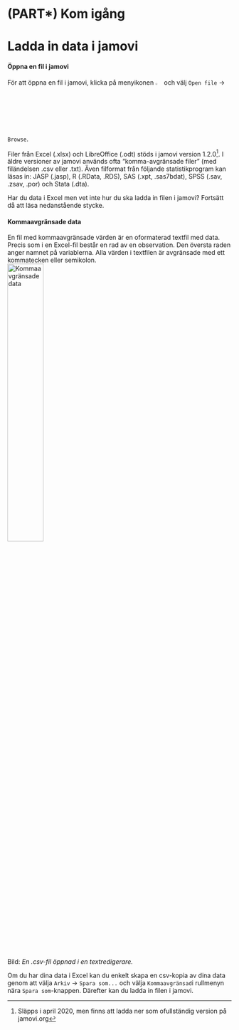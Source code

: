 # (PART\*) Kom igång {-}

# Ladda in data i jamovi {#ladda-in-data-i-jamovi}

#### Öppna en fil i jamovi {-}

För att öppna en fil i jamovi, klicka på menyikonen <img src="images/icons/menu.JPG" width="3%"/> och välj `Open file` -> `Browse`.

Filer från Excel (.xlsx) och LibreOffice (.odt) stöds i jamovi version 1.2.0^[Släpps i april 2020, men finns att ladda ner som ofullständig version på jamovi.org]. I äldre versioner av jamovi används ofta "komma-avgränsade filer" (med filändelsen .csv eller .txt). Även filformat från följande statistikprogram kan läsas in: JASP (.jasp), R (.RData, .RDS), SAS (.xpt, .sas7bdat), SPSS (.sav, .zsav, .por) och Stata (.dta).

Har du data i Excel men vet inte hur du ska ladda in filen i jamovi? Fortsätt då att läsa nedanstående stycke.  


#### Kommaavgränsade data #### {-}

En fil med kommaavgränsade värden är en oformaterad textfil med data. Precis som i en Excel-fil består en rad av en observation. Den översta raden anger namnet på variablerna. Alla värden i textfilen är avgränsade med ett kommatecken eller semikolon.  
<img src="images/csv_data.PNG" alt="Kommaavgränsade data" width="40%"/>  
Bild: _En .csv-fil öppnad i en textredigerare._   

Om du har dina data i Excel kan du enkelt skapa en csv-kopia av dina data genom att välja `Arkiv` -> `Spara som...` och välja `Kommaavgränsad`i rullmenyn nära `Spara som`-knappen. Därefter kan du ladda in filen i jamovi.

